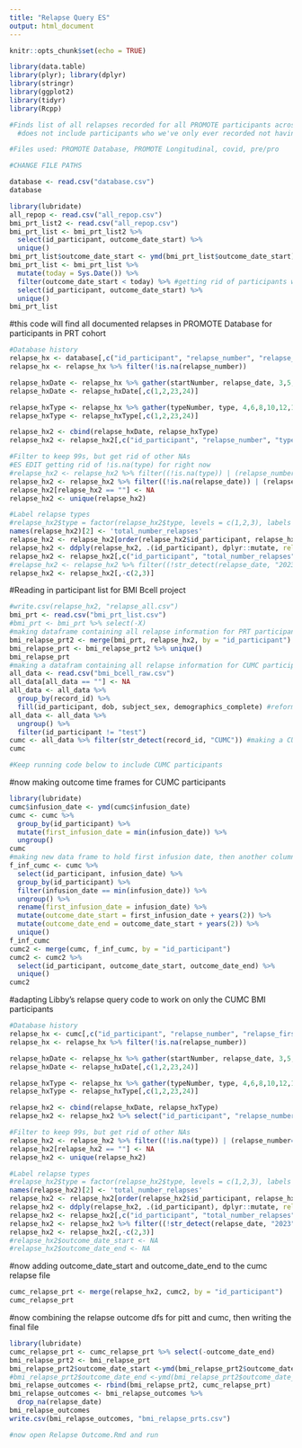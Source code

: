 ```yaml
---
title: "Relapse Query ES"
output: html_document
---
```


```r
knitr::opts_chunk$set(echo = TRUE)
```

```r
library(data.table)
library(plyr); library(dplyr)
library(stringr)
library(ggplot2)
library(tidyr)
library(Rcpp)

#Finds list of all relapses recorded for all PROMOTE participants across all sources
  #does not include participants who we've only ever recorded not having relapses

#Files used: PROMOTE Database, PROMOTE Longitudinal, covid, pre/pro

#CHANGE FILE PATHS
```
```r
database <- read.csv("database.csv")
database
```
```r
library(lubridate)
all_repop <- read.csv("all_repop.csv")
bmi_prt_list2 <- read.csv("all_repop.csv")
bmi_prt_list <- bmi_prt_list2 %>% 
  select(id_participant, outcome_date_start) %>% 
  unique()
bmi_prt_list$outcome_date_start <- ymd(bmi_prt_list$outcome_date_start) #formatting dates
bmi_prt_list <- bmi_prt_list %>% 
  mutate(today = Sys.Date()) %>% 
  filter(outcome_date_start < today) %>% #getting rid of participants who have outcome_date_start in future
  select(id_participant, outcome_date_start) %>% 
  unique()
bmi_prt_list
```

#this code will find all documented relapses in PROMOTE Database for participants in PRT cohort
```r
#Database history
relapse_hx <- database[,c("id_participant", "relapse_number", "relapse_first_date", "relapse_first_type", "relapse_second_date", "relapse_second_type", "relapse_third_date", "relapse_third_type", "relapse_fourth_date", "relapse_fourth_type", "relapse_fifth_date", "relapse_fifth_type", "relapse_sixth_date", "relapse_sixth_type", "relapse_seventh_date", "relapse_seventh_type", "relapse_eighth_date", "relapse_eighth_type", "relapse_ninth_date", "relapse_ninth_type", "relapse_tenth_date", "relapse_tenth_type", "relapse_eleventh_date", "relapse_eleventh_type", "relapse_twelfth_date", "relapse_twelfth_type", "relapse_thirteenth_date", "relapse_thirteenth_type", "relapse_fourteenth_date", "relapse_fourteenth_type", "relapse_fifteenth_date", "relapse_fifteenth_type", "relapse_sixteenth_date", "relapse_sixteenth_type", "relapse_seventeenth_date", "relapse_seventeenth_type", "relapse_eighteenth_date", "relapse_eighteenth_type", "relapse_nineteenth_date", "relapse_nineteenth_type", "relapse_twentieth_date", "relapse_twentieth_type")]
relapse_hx <- relapse_hx %>% filter(!is.na(relapse_number))

relapse_hxDate <- relapse_hx %>% gather(startNumber, relapse_date, 3,5,7,9,11,13,15,17,19,21,23,25,27,29,31,33,35,37,39,41)
relapse_hxDate <- relapse_hxDate[,c(1,2,23,24)]

relapse_hxType <- relapse_hx %>% gather(typeNumber, type, 4,6,8,10,12,14,16,18,20,22,24,26,28,30,32,34,36,38,40,42)
relapse_hxType <- relapse_hxType[,c(1,2,23,24)]

relapse_hx2 <- cbind(relapse_hxDate, relapse_hxType)
relapse_hx2 <- relapse_hx2[,c("id_participant", "relapse_number", "type", "relapse_date")]

#Filter to keep 99s, but get rid of other NAs
#ES EDIT getting rid of !is.na(type) for right now
#relapse_hx2 <- relapse_hx2 %>% filter((!is.na(type)) | (relapse_number==99))
relapse_hx2 <- relapse_hx2 %>% filter((!is.na(relapse_date)) | (relapse_number==99))
relapse_hx2[relapse_hx2 == ""] <- NA
relapse_hx2 <- unique(relapse_hx2)

#Label relapse types
#relapse_hx2$type = factor(relapse_hx2$type, levels = c(1,2,3), labels = c("Clinical", "Radiological", "Both"))
names(relapse_hx2)[2] <- 'total_number_relapses'
relapse_hx2 <- relapse_hx2[order(relapse_hx2$id_participant, relapse_hx2$relapse_date), ]
relapse_hx2 <- ddply(relapse_hx2, .(id_participant), dplyr::mutate, relapse_number = seq_along(total_number_relapses))
relapse_hx2 <- relapse_hx2[,c("id_participant", "total_number_relapses", "relapse_number", "type", "relapse_date")]
#relapse_hx2 <- relapse_hx2 %>% filter((!str_detect(relapse_date, "2023")))
relapse_hx2 <- relapse_hx2[,-c(2,3)]
```

#Reading in participant list for BMI Bcell project
```r
#write.csv(relapse_hx2, "relapse_all.csv")
bmi_prt <- read.csv("bmi_prt_list.csv")
#bmi_prt <- bmi_prt %>% select(-X)
#making dataframe containing all relapse information for PRT participants in the BMI bcell project
bmi_relapse_prt2 <- merge(bmi_prt, relapse_hx2, by = "id_participant")
bmi_relapse_prt <- bmi_relapse_prt2 %>% unique()
bmi_relapse_prt
#making a datafram containing all relapse information for CUMC participants in the BMI bcell project
all_data <- read.csv("bmi_bcell_raw.csv")
all_data[all_data == ""] <- NA
all_data <- all_data %>% 
  group_by(record_id) %>% 
  fill(id_participant, dob, subject_sex, demographics_complete) #reformatting raw bcell file
all_data <- all_data %>% 
  ungroup() %>% 
  filter(id_participant != "test")
cumc <- all_data %>% filter(str_detect(record_id, "CUMC")) #making a CUMC cohort file so I can separately pull their relapse information
cumc

#Keep running code below to include CUMC participants
```

#now making outcome time frames for CUMC participants
```r
library(lubridate)
cumc$infusion_date <- ymd(cumc$infusion_date)
cumc <- cumc %>% 
  group_by(id_participant) %>% 
  mutate(first_infusion_date = min(infusion_date)) %>% 
  ungroup()
cumc
#making new data frame to hold first infusion date, then another column to hold outcome_date_start (first_infusion + 2 years), then another column to hold outcome_date_end (outcome_date_start + 2 years)
f_inf_cumc <- cumc %>% 
  select(id_participant, infusion_date) %>% 
  group_by(id_participant) %>% 
  filter(infusion_date == min(infusion_date)) %>% 
  ungroup() %>% 
  rename(first_infusion_date = infusion_date) %>% 
  mutate(outcome_date_start = first_infusion_date + years(2)) %>% 
  mutate(outcome_date_end = outcome_date_start + years(2)) %>% 
  unique()
f_inf_cumc
cumc2 <- merge(cumc, f_inf_cumc, by = "id_participant")
cumc2 <- cumc2 %>% 
  select(id_participant, outcome_date_start, outcome_date_end) %>% 
  unique()
cumc2
```


#adapting Libby's relapse query code to work on only the CUMC BMI participants
```r
#Database history
relapse_hx <- cumc[,c("id_participant", "relapse_number", "relapse_first_date", "relapse_first_type", "relapse_second_date", "relapse_second_type", "relapse_third_date", "relapse_third_type", "relapse_fourth_date", "relapse_fourth_type", "relapse_fifth_date", "relapse_fifth_type", "relapse_sixth_date", "relapse_sixth_type", "relapse_seventh_date", "relapse_seventh_type", "relapse_eighth_date", "relapse_eighth_type", "relapse_ninth_date", "relapse_ninth_type", "relapse_tenth_date", "relapse_tenth_type", "relapse_eleventh_date", "relapse_eleventh_type", "relapse_twelfth_date", "relapse_twelfth_type", "relapse_thirteenth_date", "relapse_thirteenth_type", "relapse_fourteenth_date", "relapse_fourteenth_type", "relapse_fifteenth_date", "relapse_fifteenth_type", "relapse_sixteenth_date", "relapse_sixteenth_type", "relapse_seventeenth_date", "relapse_seventeenth_type", "relapse_eighteenth_date", "relapse_eighteenth_type", "relapse_nineteenth_date", "relapse_nineteenth_type", "relapse_twentieth_date", "relapse_twentieth_type")]
relapse_hx <- relapse_hx %>% filter(!is.na(relapse_number))

relapse_hxDate <- relapse_hx %>% gather(startNumber, relapse_date, 3,5,7,9,11,13,15,17,19,21,23,25,27,29,31,33,35,37,39,41)
relapse_hxDate <- relapse_hxDate[,c(1,2,23,24)]

relapse_hxType <- relapse_hx %>% gather(typeNumber, type, 4,6,8,10,12,14,16,18,20,22,24,26,28,30,32,34,36,38,40,42)
relapse_hxType <- relapse_hxType[,c(1,2,23,24)]

relapse_hx2 <- cbind(relapse_hxDate, relapse_hxType)
relapse_hx2 <- relapse_hx2 %>% select("id_participant", "relapse_number", "type", "relapse_date")

#Filter to keep 99s, but get rid of other NAs
relapse_hx2 <- relapse_hx2 %>% filter((!is.na(type)) | (relapse_number==99))
relapse_hx2[relapse_hx2 == ""] <- NA
relapse_hx2 <- unique(relapse_hx2)

#Label relapse types
#relapse_hx2$type = factor(relapse_hx2$type, levels = c(1,2,3), labels = c("Clinical", "Radiological", "Both"))
names(relapse_hx2)[2] <- 'total_number_relapses'
relapse_hx2 <- relapse_hx2[order(relapse_hx2$id_participant, relapse_hx2$relapse_date), ]
relapse_hx2 <- ddply(relapse_hx2, .(id_participant), dplyr::mutate, relapse_number = seq_along(total_number_relapses))
relapse_hx2 <- relapse_hx2[,c("id_participant", "total_number_relapses", "relapse_number", "type", "relapse_date")]
relapse_hx2 <- relapse_hx2 %>% filter((!str_detect(relapse_date, "2023")))
relapse_hx2 <- relapse_hx2[,-c(2,3)]
#relapse_hx2$outcome_date_start <- NA
#relapse_hx2$outcome_date_end <- NA
```

#now adding outcome_date_start and outcome_date_end to the cumc relapse file
```r
cumc_relapse_prt <- merge(relapse_hx2, cumc2, by = "id_participant")
cumc_relapse_prt
```


#now combining the relapse outcome dfs for pitt and cumc, then writing the final file
```r
library(lubridate)
cumc_relapse_prt <- cumc_relapse_prt %>% select(-outcome_date_end)
bmi_relapse_prt2 <- bmi_relapse_prt
bmi_relapse_prt2$outcome_date_start <-ymd(bmi_relapse_prt2$outcome_date_start)
#bmi_relapse_prt2$outcome_date_end <-ymd(bmi_relapse_prt2$outcome_date_end)
bmi_relapse_outcomes <- rbind(bmi_relapse_prt2, cumc_relapse_prt)
bmi_relapse_outcomes <- bmi_relapse_outcomes %>% 
  drop_na(relapse_date)
bmi_relapse_outcomes
write.csv(bmi_relapse_outcomes, "bmi_relapse_prts.csv")

#now open Relapse Outcome.Rmd and run
```

























